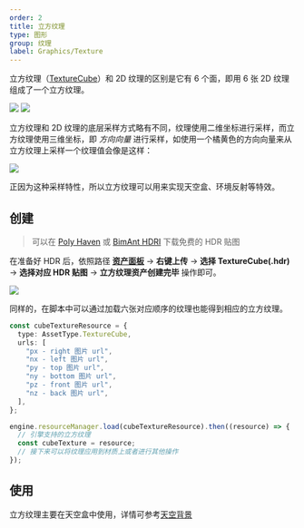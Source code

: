 ```yaml
---
order: 2
title: 立方纹理
type: 图形
group: 纹理
label: Graphics/Texture
---
```


立方纹理（[TextureCube](/apis/core/#TextureCube)）和 2D 纹理的区别是它有 6 个面，即用 6 张 2D 纹理组成了一个立方纹理。

<Image src="https://gw.alipayobjects.com/mdn/rms_d27172/afts/img/A*Omw8Qo0WzfYAAAAAAAAAAAAAARQnAQ" />

<Image src="https://gw.alipayobjects.com/mdn/rms_d27172/afts/img/A*r-XPSaUTEnEAAAAAAAAAAAAAARQnAQ" />

立方纹理和 2D 纹理的底层采样方式略有不同，纹理使用二维坐标进行采样，而立方纹理使用三维坐标，即 _方向向量_ 进行采样，如使用一个橘黄色的方向向量来从立方纹理上采样一个纹理值会像是这样：

<Image src="https://gw.alipayobjects.com/mdn/rms_d27172/afts/img/A*X752S5pQSB0AAAAAAAAAAAAAARQnAQ" />

正因为这种采样特性，所以立方纹理可以用来实现天空盒、环境反射等特效。

## 创建

> 可以在 [Poly Haven](https://polyhaven.com/) 或 [BimAnt HDRI](http://hdri.bimant.com/) 下载免费的 HDR 贴图

在准备好 HDR 后，依照路径 **[资产面板](/docs/assets/interface)** -> **右键上传** -> **选择 TextureCube(.hdr)** -> **选择对应 HDR 贴图** -> **立方纹理资产创建完毕** 操作即可。

<Image src="https://mdn.alipayobjects.com/huamei_yo47yq/afts/img/A*Oi3FSLEEaYgAAAAAAAAAAAAADhuCAQ/original" />

同样的，在脚本中可以通过加载六张对应顺序的纹理也能得到相应的立方纹理。

```typescript
const cubeTextureResource = {
  type: AssetType.TextureCube,
  urls: [
    "px - right 图片 url",
    "nx - left 图片 url",
    "py - top 图片 url",
    "ny - bottom 图片 url",
    "pz - front 图片 url",
    "nz - back 图片 url",
  ],
};

engine.resourceManager.load(cubeTextureResource).then((resource) => {
  // 引擎支持的立方纹理
  const cubeTexture = resource;
  // 接下来可以将纹理应用到材质上或者进行其他操作
});
```

## 使用

立方纹理主要在天空盒中使用，详情可参考[天空背景](/docs/graphics/background/sky/)
